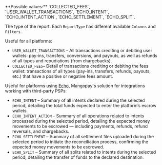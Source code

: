 <ResponseField name="ReportType" type="string" >
**Possible values:** `COLLECTED_FEES`, `USER_WALLET_TRANSACTIONS`, `ECHO_INTENT`, `ECHO_INTENT_ACTION`, `ECHO_SETTLEMENT`, `ECHO_SPLIT`.

The type of the report. Each `ReportType` has different available `Columns` and `Filters`.

Useful for all platforms:
- `USER_WALLET_TRANSACTIONS` – All transactions crediting or debiting user wallets: pay-ins, transfers, conversions, and payouts, as well as refunds of all types and repudiations (from chargebacks).
- `COLLECTED_FEES`– Detail of transactions crediting or debiting the fees wallet: transactions of all types (pay-ins, transfers, refunds, payouts, etc.) that have a positive or negative fees amount.

Useful for platforms using [Echo](/guides/echo), Mangopay's solution for integrations working with third-party PSPs:
- `ECHO_INTENT` – Summary of all intents declared during the selected period, detailing the total funds expected to enter the platform’s escrow wallets.
- `ECHO_INTENT_ACTION` – Summary of all operations related to intents processed during the selected period, detailing the expected money movements to be escrowed — including payments, refunds, refund reversals, and chargebacks.
- `ECHO_SETTLEMENT` – Summary of all settlement files uploaded during the selected period to initiate the reconciliation process, confirming the expected money movements to be escrowed.
- `ECHO_SPLIT` – Summary of all splits related to intents during the selected period, detailing the transfer of funds to the declared destination.
</ResponseField>